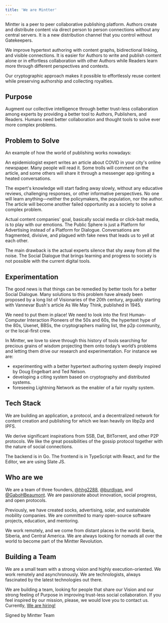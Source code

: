 ```yaml
---
title: 'We are Mintter'
---
```

Mintter is a peer to peer collaborative publishing platform. Authors create and distribute content via direct person to person connections without any central servers. It is a new distribution channel that you control without Gatekeepers.

We improve hypertext authoring with content graphs, bidirectional linking, and visible connections. It is easier for Authors to write and publish content alone or in effortless collaboration with other Authors while Readers learn more through different perspectives and contexts.

Our cryptographic approach makes it possible to effortlessly reuse content while preserving authorship and collecting royalties.

## Purpose

Augment our collective intelligence through better trust-less collaboration among experts by providing a better tool to Authors, Publishers, and Readers. Humans need better collaboration and thought tools to solve ever more complex problems.

## Problem to Solve

An example of how the world of publishing works nowadays:

An epidemiologist expert writes an article about COVID in your city's online newspaper. Many people will read it. Some trolls will comment on the article, and some others will share it through a messenger app igniting a heated conversations.

The expert's knowledge will start fading away slowly, without any educative reviews, challenging responses, or other informative perspectives. No one will learn anything—neither the policymakers, the population, nor the author. The article will become another failed opportunity as a society to solve a complex problem.

Actual content companies' goal, basically social media or click-bait media, is to play with our emotions. The Public Sphere is just a Platform for Advertising instead of a Platform for Dialogue. Conversations are fragmented, divisive, and plagued with fake news that leads us to yell at each other.

The main drawback is the actual experts silence that shy away from all the noise. The Social Dialogue that brings learning and progress to society is not possible with the current digital tools.

## Experimentation

The good news is that things can be remedied by better tools for a better Social Dialogue. Many solutions to this problem have already been proposed by a long list of Visionaries of the 20th century, arguably starting with Vannevar Bush's article As We May Think, published in 1945.

We need to put them in place! We need to look into the first Human-Computer Interaction Pioneers of the 50s and 60s, the hypertext hype of the 80s, Usenet, BBSs, the cryptographers mailing list, the p2p community, or the local-first crew.

In Mintter, we love to sieve through this history of tools searching for precious grains of wisdom projecting them onto today’s world’s problems and letting them drive our research and experimentation. For instance we are:

- experimenting with a better hypertext authoring system deeply inspired by Doug Engelbart and Ted Nelson.
- developing a citing system based on cryptography and distributed systems.
- foreseeing Lightning Network as the enabler of a fair royalty system.

## Tech Stack

We are building an application, a protocol, and a decentralized network for content creation and publishing for which we lean heavily on libp2p and IPFS.

We derive significant inspirations from SSB, Dat, BitTorrent, and other P2P protocols. We like the great possibilities of the gossip protocol together with the nature of social connections.

The backend is in Go. The frontend is in TypeScript with React, and for the Editor, we are using Slate JS.

## Who are we
We are a team of three founders, [@hhg2288](https://twitter.com/hhg2288), [@burdiyan](), and [@GaboHBeaumont](https://twitter.com/GaboHBeaumont). We are passionate about innovation, social progress, and open protocols.

Previously, we have created socks, advertising, solar, and sustainable mobility companies. We are committed to many open-source software projects, education, and mentoring.

We work remotely, and we come from distant places in the world: Iberia, Siberia, and Central America. We are always looking for nomads all over the world to become part of the Mintter Revolution. 

## Building a Team
We are a small team with a strong vision and highly execution-oriented. We work remotely and asynchronously. We are technologists, always fascinated by the latest technologies out there.

We are building a team, looking for people that share our Vision and our strong feeling of Purpose in improving trust-less social collaboration. If you feel inspired by our mission, please, we would love you to contact us. Currently, [We are hiring!](/hiring) 

Signed by Mintter Team